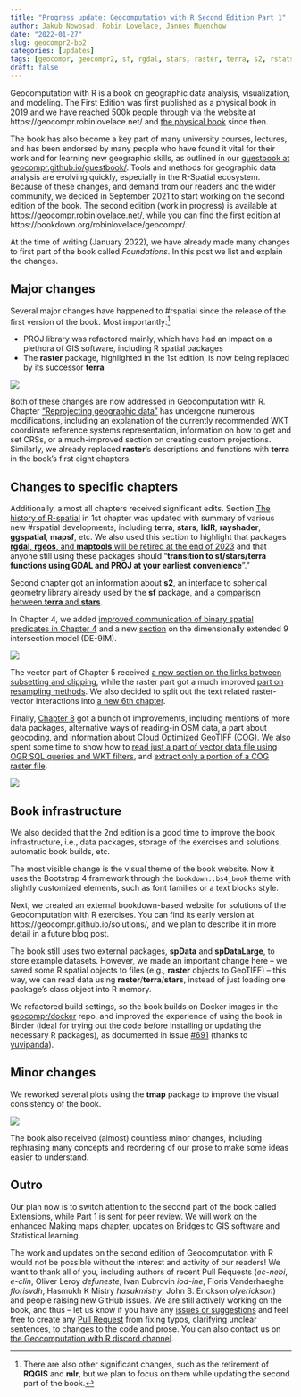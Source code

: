 ```yaml
---
title: "Progress update: Geocomputation with R Second Edition Part 1"
author: Jakub Nowosad, Robin Lovelace, Jannes Muenchow
date: "2022-01-27"
slug: geocompr2-bp2
categories: [updates]
tags: [geocompr, geocompr2, sf, rgdal, stars, raster, terra, s2, rstats]
draft: false
---
```


Geocomputation with R is a book on geographic data analysis, visualization, and modeling.
The First Edition was first published as a physical book in 2019 and we have reached 500k people through via the website at https://geocompr.robinlovelace.net/ and [the physical book](https://www.routledge.com/9781138304512) since then. 

The book has also become a key part of many university courses, lectures, and has been endorsed by many people who have found it vital for their work and for learning new geographic skills, as outlined in our [guestbook at  geocompr.github.io/guestbook/](https://geocompr.github.io/guestbook/).
Tools and methods for geographic data analysis are evolving quickly, especially in the R-Spatial ecosystem.
Because of these changes, and demand from our readers and the wider community, we decided in September 2021 to start working on the second edition of the book.
The second edition (work in progress) is available at https://geocompr.robinlovelace.net/, while you can find the first edition at https://bookdown.org/robinlovelace/geocompr/.

At the time of writing (January 2022), we have already made many changes to first part of the book called *Foundations*.
In this post we list and explain the changes.

## Major changes

Several major changes have happened to #rspatial since the release of the first version of the book.
Most importantly:^[There are also other significant changes, such as the retirement of **RQGIS** and **mlr**, but we plan to focus on them while updating the second part of the book.]

- PROJ library was refactored mainly, which have had an impact on a plethora of GIS software, including R spatial packages
- The **raster** package, highlighted in the 1st edition, is now being replaced by its successor **terra**

![](/post/2022/geocompr2-bp2_files/ch2fig.png)

Both of these changes are now addressed in Geocomputation with R. 
Chapter ["Reprojecting geographic data"](https://geocompr.robinlovelace.net/reproj-geo-data.html) has undergone numerous modifications, including an explanation of the currently recommended WKT coordinate reference systems representation, information on how to get and set CRSs, or a much-improved section on creating custom projections.
Similarly, we already replaced **raster**'s descriptions and functions with **terra** in the book's first eight chapters.

## Changes to specific chapters

Additionally, almost all chapters received significant edits.
Section [The history of R-spatial](https://geocompr.robinlovelace.net/intro.html#the-history-of-r-spatial) in 1st chapter was updated with summary of various new #rspatial developments, including **terra**, **stars**, **lidR**, **rayshader**, **ggspatial**, **mapsf**, etc.
We also used this section to highlight that packages [**rgdal**, **rgeos**, and **maptools** will be retired at the end of 2023](https://stat.ethz.ch/pipermail/r-sig-geo/2021-September/028760.html) and that anyone still using these packages should "**transition to sf/stars/terra functions using GDAL and PROJ at your earliest convenience**"."

Second chapter got an information about **s2**, an interface to spherical geometry library already used by the **sf** package, and a [comparison between **terra** and **stars**](https://geocompr.robinlovelace.net/spatial-class.html#r-packages-for-working-with-raster-data).

In Chapter 4, we added [improved communication of binary spatial predicates in Chapter 4](https://geocompr.robinlovelace.net/spatial-operations.html#topological-relations) and a new  [section](https://geocompr.robinlovelace.net/spatial-operations.html#de-9im-strings) on the dimensionally extended 9 intersection model (DE-9IM).

![](/post/2022/geocompr2-bp2_files/ch4fig.png)

The vector part of Chapter 5 received [a new section on the links between subsetting and clipping](https://geocompr.robinlovelace.net/geometric-operations.html#subsetting-and-clipping), while the raster part got a much improved [part on resampling methods](https://geocompr.robinlovelace.net/geometric-operations.html#resampling).
We also decided to split out the text related raster-vector interactions into [a new 6th chapter](https://geocompr.robinlovelace.net/raster-vector.html).

Finally, [Chapter 8](https://geocompr.robinlovelace.net/read-write.html#read-write) got a bunch of improvements, including mentions of more data packages, alternative ways of reading-in OSM data, a part about geocoding, and information about Cloud Optimized GeoTIFF (COG).
We also spent some time to show how to [read just a part of vector data file using OGR SQL queries and WKT filters](https://geocompr.robinlovelace.net/read-write.html#iovec), and [extract only a portion of a COG raster file](https://geocompr.robinlovelace.net/read-write.html#raster-data-read). 

![](/post/2022/geocompr2-bp2_files/ch8fig.png)

## Book infrastructure

We also decided that the 2nd edition is a good time to improve the book infrastructure, i.e., data packages, storage of the exercises and solutions, automatic book builds, etc.

The most visible change is the visual theme of the book website. 
Now it uses the Bootstrap 4 framework through the `bookdown::bs4_book` theme with slightly customized elements, such as font families or a text blocks style.

Next, we created an external bookdown-based website for solutions of the Geocomputation with R exercises. 
You can find its early version at https://geocompr.github.io/solutions/, and we plan to describe it in more detail in a future blog post.

The book still uses two external packages, **spData** and **spDataLarge**, to store example datasets.
However, we made an important change here -- we saved some R spatial objects to files (e.g., **raster** objects to GeoTIFF) -- this way, we can read data using **raster**/**terra**/**stars**, instead of just loading one package's class object into R memory.

We refactored build settings, so the book builds on Docker images in the [geocompr/docker](https://github.com/geocompr/docker) repo, and improved the experience of using the book in Binder (ideal for trying out the code before installing or updating the necessary R packages), as documented in issue [#691](https://github.com/Robinlovelace/geocompr/issues/691) (thanks to [yuvipanda](https://github.com/yuvipanda)).

## Minor changes

We reworked several plots using the **tmap** package to improve the visual consistency of the book.

![](/post/2022/geocompr2-bp2_files/figtmap.png)

The book also received (almost) countless minor changes, including rephrasing many concepts and reordering of our prose to make some ideas easier to understand.

## Outro

Our plan now is to switch attention to the second part of the book called Extensions, while Part 1 is sent for peer review.
We will work on the enhanced Making maps chapter, updates on Bridges to GIS software and Statistical learning.

The work and updates on the second edition of Geocomputation with R would not be possible without the interest and activity of our readers!
We want to thank all of you, including authors of recent Pull Requests (*ec-nebi*, *e-clin*, Oliver Leroy *defuneste*, Ivan Dubrovin *iod-ine*, Floris Vanderhaeghe *florisvdh*, Hasmukh K Mistry *hasukmistry*, John S. Erickson *olyerickson*) and people raising new GitHub issues.
We are still actively working on the book, and thus -- let us know if you have any [issues or suggestions](https://github.com/Robinlovelace/geocompr/issues) and feel free to create any [Pull Request](https://github.com/Robinlovelace/geocompr/pulls) from fixing typos, clarifying unclear sentences, to changes to the code and prose.
You can also contact us on [the Geocomputation with R discord channel](https://discord.gg/Te3gWeDwmf).

